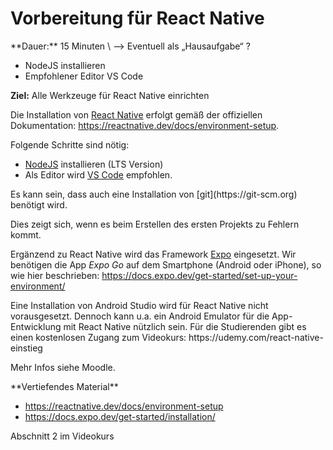 
# Vorbereitung für React Native

<Callout>
  **Dauer:** 15 Minuten \
  &xrarr; Eventuell als „Hausaufgabe“ ?

  - NodeJS installieren
  - Empfohlener Editor VS Code

  **Ziel:** Alle Werkzeuge für React Native einrichten
</Callout>


Die Installation von 
[React Native](https://reactnative.dev) erfolgt
gemäß der offiziellen Dokumentation:
https://reactnative.dev/docs/environment-setup.

Folgende Schritte sind nötig:

- [NodeJS](https://nodejs.org) installieren (LTS Version)
- Als Editor wird [VS Code](https://code.visualstudio.com) empfohlen.

<Callout type="warning">
Es kann sein, dass auch eine Installation von
[git](https://git-scm.org) benötigt wird.

Dies zeigt sich, wenn es beim Erstellen des ersten Projekts zu Fehlern kommt.
</Callout>

Ergänzend zu React Native wird das Framework
[Expo](https://expo.dev) eingesetzt. Wir 
benötigen die App _Expo Go_ auf dem Smartphone
(Android oder iPhone), so wie hier beschrieben: 
https://docs.expo.dev/get-started/set-up-your-environment/

<Callout type="info">
Eine Installation von Android Studio wird für 
React Native nicht vorausgesetzt. Dennoch kann
u.a. ein Android Emulator für die App-Entwicklung
mit React Native nützlich sein.
</Callout>

<Callout type="warning" emoji="🌟">
Für die Studierenden gibt es einen kostenlosen
Zugang zum Videokurs: 
https://udemy.com/react-native-einstieg

Mehr Infos siehe Moodle.
</Callout>

<Callout>
**Vertiefendes Material**

- https://reactnative.dev/docs/environment-setup
- https://docs.expo.dev/get-started/installation/

Abschnitt 2 im Videokurs
</Callout>